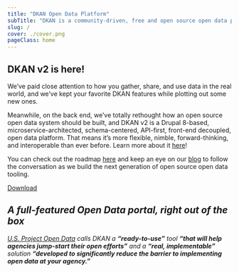 ```yaml
---
title: "DKAN Open Data Platform"
subTitle: "DKAN is a community-driven, free and open source open data platform that gives organizations and individuals ultimate freedom to publish and consume structured information."
slug: /
cover: ./cover.png
pageClass: home
---
```


## DKAN v2 is here!

We’ve paid close attention to how you gather, share, and use data in the real world, and we’ve kept your favorite DKAN features while plotting out some new ones.

Meanwhile, on the back end, we’ve totally rethought how an open source open data system should be built, and DKAN v2 is a Drupal 8-based, microservice-architected, schema-centered, API-first, front-end decoupled, open data platform. That means it’s more flexible, nimble, forward-thinking, and interoperable than ever before. Learn more about it [here](https://medium.com/dkan-blog/dkan-v2-is-here-aee0acf69c1e?sk=7c407a961d5c46e307a7c777c3f9f3ac)!

You can check out the roadmap [here](https://app.mural.co/t/civicactions3117/m/civicactions3117/1595371805002/a12c8786e1de038ddcd8319aef66579082428a17) and keep an eye on our [blog](https://medium.com/dkan-blog/dkan-v2-is-here-aee0acf69c1e?sk=7c407a961d5c46e307a7c777c3f9f3ac) to follow the conversation as we build the next generation of open source open data tooling.

<a class="btn center" href="https://github.com/getdkan/dkan"><i class="fa fa-download" aria-hidden="true"></i>  Download</a>

## _A full-featured Open Data portal, right out of the box_

_[U.S. Project Open Data](https://project-open-data.cio.gov/) calls DKAN a **“ready-to-use”** tool **“that will help agencies jump-start their open efforts”** and a **“real, implementable”** solution **“developed to significantly reduce the barrier to implementing open data at your agency.”**_

